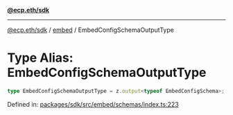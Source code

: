 [**@ecp.eth/sdk**](../../index.mdx)

***

[@ecp.eth/sdk](/sdk-reference/index.mdx) / [embed](/sdk-reference/embed/index.mdx) / EmbedConfigSchemaOutputType

# Type Alias: EmbedConfigSchemaOutputType

```ts
type EmbedConfigSchemaOutputType = z.output<typeof EmbedConfigSchema>;
```

Defined in: [packages/sdk/src/embed/schemas/index.ts:223](https://github.com/ecp-eth/comments-monorepo/blob/main/packages/sdk/src/embed/schemas/index.ts#L223)
